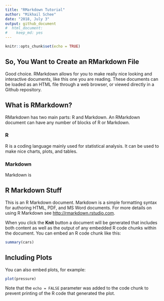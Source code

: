 ```yaml
---
title: "RMarkdown Tutorial"
author: "Mikhail Schee"
date: "2018, July 3"
output: github_document
#  html_document: 
#    keep_md: yes
---
```


```r
knitr::opts_chunk$set(echo = TRUE)
```

## So, You Want to Create an RMarkdown File

Good choice. RMarkdown allows for you to make really nice looking and interactive documents, like this one you are reading. These documents can be loaded as an HTML file through a web browser, or viewed directly in a Github repository.

## What is RMarkdown?

RMarkdown has two main parts: R and Markdown. An RMarkdown document can have any number of blocks of R or Markdown. 

### R

R is a coding language mainly used for statistical analysis. It can be used to make nice charts, plots, and tables.

### Markdown

Markdown is 

## R Markdown Stuff

This is an R Markdown document. Markdown is a simple formatting syntax for authoring HTML, PDF, and MS Word documents. For more details on using R Markdown see <http://rmarkdown.rstudio.com>.

When you click the **Knit** button a document will be generated that includes both content as well as the output of any embedded R code chunks within the document. You can embed an R code chunk like this:

```r
summary(cars)
```

## Including Plots

You can also embed plots, for example:

```r
plot(pressure)
```

Note that the `echo = FALSE` parameter was added to the code chunk to prevent printing of the R code that generated the plot.
